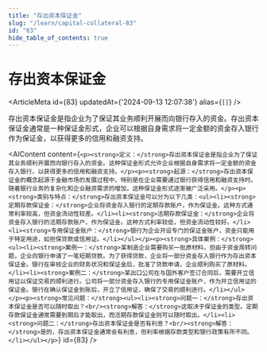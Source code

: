 ```yaml
---
title: "存出资本保证金"
slug: "/learn/capital-collateral-83"
id: "83"
hide_table_of_contents: true
---
```



# 存出资本保证金

<ArticleMeta id={83} updatedAt={'2024-09-13 12:07:38'} alias={`[]`} />
<div className='border-solid border-b border-t-0 my-4 border-[var(--ifm-color-gray-300)]' />

存出资本保证金是指企业为了保证其业务顺利开展而向银行存入的资金。存出资本保证金通常是一种保证金形式，企业可以根据自身需求将一定金额的资金存入银行作为保证金，以获得更多的信用和融资支持。

<AIContent content={`<p><strong>定义：</strong>存出资本保证金是指企业为了保证其业务顺利开展而向银行存入的资金。这种保证金形式允许企业根据自身需求将一定金额的资金存入银行，以获得更多的信用和融资支持。</p><p><strong>起源：</strong>存出资本保证金的概念起源于金融市场的发展过程中，特别是在企业需要通过银行获得信用和融资支持时。随着银行业务的复杂化和企业融资需求的增加，这种保证金形式逐渐被广泛采用。</p><p><strong>类别与特点：</strong>存出资本保证金可以分为以下几类：<ul><li><strong>定期存款保证金：</strong>企业将资金存入银行的定期存款账户，作为保证金。这种方式通常利率较高，但资金流动性较差。</li><li><strong>活期存款保证金：</strong>企业将资金存入银行的活期存款账户，作为保证金。这种方式利率较低，但资金流动性较好。</li><li><strong>专用保证金账户：</strong>银行为企业开设专门的保证金账户，资金只能用于特定用途，如担保贷款或信用证。</li></ul></p><p><strong>具体案例：</strong><ul><li><strong>案例一：</strong>某制造企业需要购买一批原材料，但由于资金周转问题，企业向银行申请了一笔短期贷款。为了获得贷款，企业将一部分资金存入银行作为存出资本保证金。银行在审核企业的财务状况和保证金后，批准了贷款申请，企业顺利购买了原材料。</li><li><strong>案例二：</strong>某出口公司在与国外客户签订合同后，需要开立信用证以保证交易的顺利进行。公司将一部分资金存入银行的专用保证金账户，作为开立信用证的保证金。银行在确认保证金到账后，开立了信用证，确保了交易的顺利进行。</li></ul></p><p><strong>常见问题：</strong><ul><li><strong>问题一：</strong>存出资本保证金是否可以随时取出？<br/><strong>解答：</strong>这取决于保证金的类型。定期存款保证金通常需要到期后才能取出，而活期存款保证金则可以随时取出。</li><li><strong>问题二：</strong>存出资本保证金是否有利息？<br/><strong>解答：</strong>是的，存出资本保证金通常会有利息，但利率根据存款类型和银行政策有所不同。</li></ul></p>`} id={83} />
